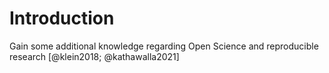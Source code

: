 # Introduction

Gain some additional knowledge regarding Open Science and reproducible research [@klein2018; @kathawalla2021]
